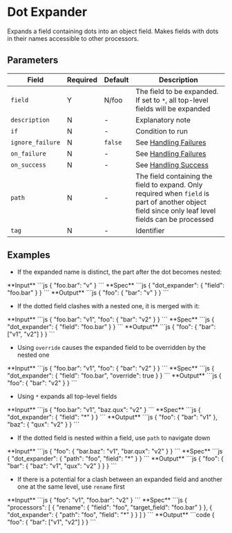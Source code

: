 
# Dot Expander

<Synopsis>
Expands a field containing dots into an object field. Makes fields with dots in their names accessible to other processors.
</Synopsis>

## Parameters

|Field|Required|Default|Description|
|---|---|---|---|
|`field`|Y|N/foo|The field to be expanded. If set to `*`, all top-level fields will be expanded|
|`description`|N|-|Explanatory note|
|`if`|N|-|Condition to run|
|`ignore_failure`|N|`false`|See [Handling Failures](../handling-failures.mdx)|
|`on_failure`|N|-|See [Handling Failures](../handling-failures.mdx)|
|`on_success`|N|-|See [Handling Success](../handling-success.mdx)|
|`path`|N|-|The field containing the field to expand. Only required when `field` is part of another object field since only leaf level fields can be processed|
|`tag`|N|-|Identifier|

## Examples

* If the expanded name is distinct, the part after the dot becomes nested:

<Example>
   <Description>
      **Input**
   </Description>
   <SampleCode>
      ```js
      {
         "foo.bar": "v"
      }
      ```
   </SampleCode>
   <Description>
      **Spec**
   </Description>
   <SampleCode>
      ```js
      {
         "dot_expander": {
            "field": "foo.bar"
         }
      }
      ```
   </SampleCode>
   <Description>
      **Output**
   </Description>
   <SampleCode>
      ```js
      {
         "foo": {
            "bar": "v"
         }
      }
      ```
   </SampleCode>
</Example>

* If the dotted field clashes with a nested one, it is merged with it:

<Example>
   <Description>
      **Input**
   </Description>
   <SampleCode>
      ```js
      {
         "foo.bar": "v1",
         "foo": {
            "bar": "v2"
         }
      }
      ```
   </SampleCode>
   <Description>
      **Spec**
   </Description>
   <SampleCode>
      ```js
      {
         "dot_expander": {
            "field": "foo.bar"
         }
      }
      ```
   </SampleCode>
   <Description>
      **Output**
   </Description>
   <SampleCode>
      ```js
      {
         "foo": {
            "bar": ["v1", "v2"]
         }
      }
      ```
   </SampleCode>
</Example>

* Using `override` causes the expanded field to be overridden by the nested one

<Example>
   <Description>
      **Input**
   </Description>
   <SampleCode>
      ```js
      {
         "foo.bar": "v1",
         "foo": {
            "bar": "v2"
         }
      }
      ```
   </SampleCode>
   <Description>
      **Spec**
   </Description>
   <SampleCode>
      ```js
      {
         "dot_expander": {
            "field": "foo.bar",
            "override": true
         }
      }
      ```
   </SampleCode>
   <Description>
      **Output**
   </Description>
   <SampleCode>
      ```js
      {
         "foo": {
            "bar": "v2"
         }
      }
      ```
   </SampleCode>
</Example>

* Using `*` expands all top-level fields

<Example>
   <Description>
      **Input**
   </Description>
   <SampleCode>
      ```js
      {
         "foo.bar": "v1",
         "baz.qux": "v2"
      }
      ```
   </SampleCode>
   <Description>
      **Spec**
   </Description>
   <SampleCode>
      ```js
      {
         "dot_expander": {
            "field": "*"
         }
      }
      ```
   </SampleCode>
   <Description>
      **Output**
   </Description>
   <SampleCode>
      ```js
      {
         "foo": {
            "bar": "v1"
         },
         "baz": {
            "qux": "v2"
         }
      }
      ```
   </SampleCode>
</Example>

* If the dotted field is nested within a field, use `path` to navigate down

<Example>
   <Description>
      **Input**
   </Description>
   <SampleCode>
      ```js
      {
         "foo": {
            "bar.baz": "v1",
            "bar.qux": "v2"
         }
      }
      ```
   </SampleCode>
   <Description>
      **Spec**
   </Description>
   <SampleCode>
      ```js
      {
         "dot_expander": {
            "path": "foo",
            "field": "*"
         }
      }
      ```
   </SampleCode>
   <Description>
      **Output**
   </Description>
   <SampleCode>
      ```js
      {
         "foo": {
            "bar": {
               "baz": "v1",
               "qux": "v2"
            }
         }
      }
      ```
   </SampleCode>
</Example>

* If there is a potential for a clash between an expanded field and another one at the same level, use `rename` first

<Example>
   <Description>
      **Input**
   </Description>
   <SampleCode>
      ```js
      {
         "foo": "v1",
         "foo.bar": "v2"
      }
      ```
   </SampleCode>
   <Description>
      **Spec**
   </Description>
   <SampleCode>
      ```js
      {
         "processors": [
            {
               "rename": {
                  "field": "foo",
                  "target_field": "foo.bar"
               }
            },
            {
               "dot_expander": {
                  "path": "foo",
                  "field": "*"
               }
            }
         ]
      }
      ```
   </SampleCode>
   <Description>
      **Output**
   </Description>
   <SampleCode>
      ```code
      {
         "foo": {
            "bar": ["v1", "v2"]
         }
      }
      ```
   </SampleCode>
</Example>
